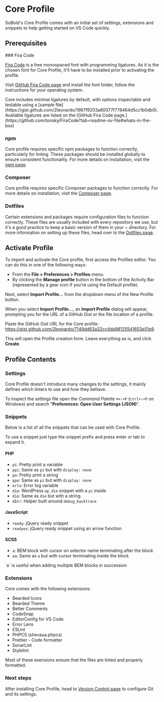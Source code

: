 
# Core Profile

SoBold's Core Profile comes with an initial set of settings, extensions and snippets to help getting started on VS Code quickly.

## Prerequisites

<Steps>
### Fira Code

[Fira Code](https://github.com/tonsky/FiraCode) is a free monospaced font with programming ligatures.
As it is the chosen font for Core Profile, it'll have to be installed prior to activating the profile.

Visit [GitHub Fira Code page](https://github.com/tonsky/FiraCode?tab=readme-ov-file#download--install) and install the font folder, follow
the instructions for your operating system.

<Callout type="info">
Core includes minimal ligatures by default, with options inspectable and testable using a [sample file](https://gist.github.com/2leonardo/1967f9203a80077f778464d5cc1b0db0).  Available ligatures are listed on the [GitHub Fira Code page.](https://github.com/tonsky/FiraCode?tab=readme-ov-file#whats-in-the-box)
</Callout>


### npm

Core profile requires specific npm packages to function correctly, particularly for linting. These packages should be installed globally to ensure consistent functionality. For more details on installation, visit the [npm page](/setup/npm#core).

### Composer

Core profile requires specific Composer packages to function correctly. For more details on installation, visit the [Composer page](/setup/composer#core).

### Dotfiles

Certain extensions and packages require configuration files to function correctly. These files are usually included with every repository we use, but it's a good practice to keep a basic version of them in your ~ directory.
For more information on setting up these files, head over to the [Dotfiles page](/setup/dotfiles).
</Steps>

## Activate Profile

To import and activate the Core profile, first access the Profiles editor. You can do this in one of the following ways:
- From the **File > Preferences > Profiles** menu.
- By clicking the **Manage profile** button in the bottom of the Activity Bar (represented by a gear icon if you're using the Default profile).

Next, select **Import Profile...** from the dropdown menu of the New Profile button.

When you select **Import Profile...**, an **Import Profile** dialog will appear, prompting you for the URL of a GitHub Gist or the file location of a profile.

Paste the GitHub Gist URL for the Core profile:
https://gist.github.com/2leonardo/7149dd63a32cc4da98125541653e51e9.

This will open the Profile creation form. Leave everything as is, and click **Create**.

## Profile Contents

### Settings

Core Profile doesn't introduce many changes to the settings, it mainly defines which linters to use and how they behave.

To inspect the settings file open the *Command Palette* `⌘+⇧+P` (`ctrl+⇧+P` on Windows) and search "**Preferences: Open User Settings (JSON)**".

### Snippets

Below is a list of all the snippets that can be used with Core Profile.

<Callout type="info">
To use a snippet just type the snippet prefix and press enter or tab to expand it.
</Callout>

#### PHP

- `pi`: Pretty print a variable
- `ppi`: Same as `pi` but with `display: none`
- `po`: Pretty print a string
- `ppo`: Same as `pi` but with `display: none`
- `erlo`: Error log variable
- `die`: WordPress `wp_die` snippet with a `pi` inside
- `dio`: Same as `die` but with a string.
- `dbtr`: Helper built around `debug_backtrace`

#### JavaScript

- `ready`: jQuery ready snippet
- `readyes`: jQuery ready snippet using an arrow function

#### SCSS

- `a`: BEM block with cursor on selector name terminating after the block
- `aa`: Same as `a` but with cursor terminating inside the block

<Callout type="info">
`a` is useful when adding multiple BEM blocks in succession
</Callout>

### Extensions

Core comes with the following extensions:

- Bearded Icons
- Bearded Theme
- Better Comments
- CodeSnap
- EditorConfig for VS Code
- Error Lens
- ESLint
- PHPCS (shevaua.phpcs)
- Prettier - Code formatter
- SonarLint
- Stylelint

Most of these exensions ensure that the files are linted and properly formatted.

### Next steps

After installing Core Profile, head to [Version Control page](/setup/version-control) to configure Git and its settings.
